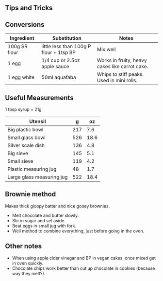 ## Tips and Tricks

## Conversions

| Ingredient    | Substitution                            | Notes                                          |
|----------------|--------------------------|------------------------------|
| 100g SR flour | little less than 100g P flour + 1tsp BP | Mix well                                       |
| 1 egg         | 1/4 cup or 2.5oz apple sauce            | Works in fruity, heavy cakes like carrot cake. |
| 1 egg white   | 50ml aquafaba                           | Whips to stiff peaks. Used in mini rolls.      |

## Useful Measurements

1 tbsp syrup = 21g

| Utensil                   | g   | oz   |
|---------------------------|-----|------|
| Big plastic bowl          | 217 | 7.6  |
| Small glass bowl          | 526 | 18.6 |
| Silver scale dish         | 136 | 4.8  |
| Big sieve                 | 145 | 5.1  |
| Small sieve               | 119 | 4.2  |
| Plastic measuring jug     | 48  | 1.7  |
| Large glass measuring jug | 522 | 18.4 |

## Brownie method

Makes thick gloopy batter and nice gooey brownies.

-   Melt chocolate and butter slowly.
-   Stir in sugar and set aside.
-   Beat eggs in small jug with fork.
-   Well method to combine everything, just before going in the oven.

## Other notes

-   When using apple cider vinegar and BP in vegan cakes, once mixed get in oven quickly.
-   Chocolate chips work better than cut up chocolate in cookies (because way they melt?).

